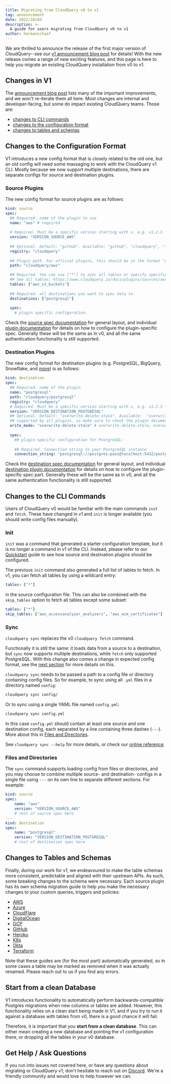 ```yaml
---
title: Migrating from CloudQuery v0 to v1
tag: announcement
date: 2022/10/03
description: >-
  A guide for users migrating from CloudQuery v0 to v1
author: hermanschaaf
---
```



<BlogHeader/>

We are thrilled to announce the release of the first major version of CloudQuery--see our [v1 announcement blog post](/blog/cloudquery-v1-release) for details! With the new release comes a range of new exciting features, and this page is here to help you migrate an existing CloudQuery installation from v0 to v1.

## Changes in V1

The [announcement blog post](/blog/cloudquery-v1-release) lists many of the important improvements, and we won't re-iterate them all here. Most changes are internal and developer-facing, but some do impact existing CloudQuery teams. Those are:

- [changes to CLI commands](#changes-to-the-cli-commands)
- [changes to the configuration format](#changes-to-the-configuration-format)
- [changes to tables and schemas](#changes-to-tables-and-schemas)

## Changes to the Configuration Format

V1 introduces a new config format that is closely related to the old one, but an old config will need some massaging to work with the CloudQuery v1 CLI. Mostly because we now support multiple destinations, there are separate configs for source and destination plugins.

### Source Plugins

The new config format for source plugins are as follows:

```yaml copy
kind: source
spec:
  ## Required. name of the plugin to use
  name: "aws" # required
 
  # Required. Must be a specific version starting with v, e.g. v1.2.3
  version: "VERSION_SOURCE_AWS"
 
  ## Optional. Default: "github". Available: "github", "cloudquery", "local", "grpc"
  registry: "cloudquery"
 
  ## Plugin path. For official plugins, this should be in the format "cloudquery/<name>", e.g. "cloudquery/aws"
  path: "cloudquery/aws"

  ## Required. You can use ["*"] to sync all tables or specify specific tables. Please note that syncing all tables can be slow
  ## See all tables: https://www.cloudquery.io/docs/plugins/sources/aws/tables
  tables: ["aws_s3_buckets"]
 
  ## Required. all destinations you want to sync data to.
  destinations: ["postgresql"]
 
  spec:
    # plugin specific configuration.
```

Check the [source spec documentation](/docs/reference/source-spec) for general layout, and individual [plugin documentation](/docs/plugins/sources/overview) for details on how to configure the plugin-specific spec. Generally these will be the same as in v0, and all the same authentication functionality is still supported.

### Destination Plugins

The new config format for destination plugins (e.g. PostgreSQL, BigQuery, Snowflake, and [more](/docs/plugins/destinations/overview)) is as follows:

```yaml copy
kind: destination
spec:
  ## Required. name of the plugin
  name: "postgresql"
  path: "cloudquery/postgresql"
  registry: "cloudquery"
  # Required. Must be a specific version starting with v, e.g. v1.2.3
  version: "VERSION_DESTINATION_POSTGRESQL"
  ## Optional. Default: "overwrite-delete-stale". Available:  "overwrite-delete-stale", "overwrite", "append". Not all modes are 
  ## supported by all plugins, so make sure to check the plugin documentation for more details.
  write_mode: "overwrite-delete-stale" # overwrite-delete-stale, overwrite, append
 
  spec:
    ## plugin-specific configuration for PostgreSQL:
 
    ## Required. Connection string to your PostgreSQL instance
    connection_string: "postgresql://postgres:pass@localhost:5432/postgres?sslmode=disable"```
```

Check the [destination spec documentation](/docs/reference/destination-spec) for general layout, and individual [destination plugin documentation](/docs/plugins/destinations/overview) for details on how to configure the plugin-specific spec part. Generally these will be the same as in v0, and all the same authentication functionality is still supported.

## Changes to the CLI Commands

Users of CloudQuery v0 would be familiar with the main commands `init` and `fetch`. These have changed in v1 and `init` is longer available (you should write config files manually).

### Init

`init` was a command that generated a starter configuration template, but it is no longer a command in v1 of the CLI. Instead, please refer to our [Quickstart](/docs/quickstart) guide to see how source and destination plugins should be configured.

The previous `init` command also generated a full list of tables to fetch. In v1, you can fetch all tables by using a wildcard entry:

```yaml
tables: ["*"]
```

in the source configuration file. This can also be combined with the `skip_tables` option to fetch all tables except some subset:

```yaml copy
tables: ["*"]
skip_tables: ["aws_accessanalyzer_analyzers", "aws_acm_certificates"]
```

### Sync

`cloudquery sync` replaces the v0 `cloudquery fetch` command.

Functionally it is still the same: it loads data from a source to a destination, but `sync` now supports multiple destinations, while `fetch` only supported PostgreSQL. With this change also comes a change in expected config format, see the [next section](#changes-to-the-configuration-format) for more details on this.

`cloudquery sync` needs to be passed a path to a config file or directory containing config files. So for example, to sync using all `.yml` files in a directory named `config`:

```bash copy
cloudquery sync config/
```

Or to sync using a single YAML file named `config.yml`:

```bash copy
cloudquery sync config.yml
```

In this case `config.yml` should contain at least one source and one destination config, each separated by a line containing three dashes (`---`). More about this in [Files and Directories](#files-and-directories).

See `cloudquery sync --help` for more details, or check our [online reference](/docs/reference/cli/cloudquery_sync).

### Files and Directories

The `sync` command supports loading config from files or directories, and you may choose to combine multiple source- and destination- configs in a single file using `---` on its own line to separate different sections. For example:

```yaml copy
kind: source
spec:
    name: "aws"
    version: "VERSION_SOURCE_AWS"
    # rest of source spec here
---
kind: destination
spec:
    name: "postgresql"
    version: "VERSION_DESTINATION_POSTGRESQL"
    # rest of destination spec here
```

## Changes to Tables and Schemas

Finally, during our work for v1, we endeavoured to make the table schemas more consistent, predictable and aligned with their upstream APIs. As such, some breaking changes to the schema were necessary. Each source plugin has its own schema migration guide to help you make the necessary changes to your custom queries, triggers and policies:

- [AWS](https://github.com/cloudquery/cloudquery/blob/main/plugins/source/aws/docs/v1-migration.md)
- [Azure](https://github.com/cloudquery/cloudquery/blob/main/plugins/source/azure/docs/v1-migration.md)
- [CloudFlare](https://github.com/cloudquery/cloudquery/blob/main/plugins/source/cloudflare/docs/v1-migration.md)
- [DigitalOcean](https://github.com/cloudquery/cloudquery/blob/main/plugins/source/digitalocean/docs/v1-migration.md)
- [GCP](https://github.com/cloudquery/cloudquery/blob/main/plugins/source/gcp/docs/v1-migration.md)
- [GitHub](https://github.com/cloudquery/cloudquery/blob/main/plugins/source/github/docs/v1-migration.md)
- [Heroku](https://github.com/cloudquery/cloudquery/blob/main/plugins/source/heroku/docs/v1-migration.md)
- [K8s](https://github.com/cloudquery/cloudquery/blob/main/plugins/source/k8s/docs/v1-migration.md)
- [Okta](https://github.com/cloudquery/cloudquery/blob/main/plugins/source/okta/docs/v1-migration.md)
- [Terraform](https://github.com/cloudquery/cloudquery/blob/main/plugins/source/terraform/docs/v1-migration.md)

Note that these guides are (for the most part) automatically generated, so in some cases a table may be marked as removed when it was actually renamed. Please reach out to us if you find any errors.

## Start from a clean Database

V1 introduces functionality to automatically perform backwards-compatible Postgres migrations when new columns or tables are added. However, this functionality relies on a clean start being made in V1, and if you try to run it against a database with tables from v0, there is a good chance it will fail.

Therefore, it is important that you **start from a clean database**. This can either mean creating a new database and pointing the v1 configuration there, or dropping all the tables in your v0 database. 

## Get Help / Ask Questions

If you run into issues not covered here, or have any questions about migrating or CloudQuery v1, don't hesitate to reach out on [Discord](https://www.cloudquery.io/discord). We're a friendly community and would love to help however we can.
